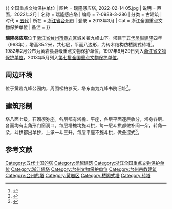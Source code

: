 {{ 全国重点文物保护单位
| 图片 = 瑞隆感应塔, 2022-02-14 05.jpg
| 说明 = 西面，2022年2月
| 名称 = 瑞隆感应塔
| 编号 = 7-0988-3-286
| 分类 = 古建筑
| 时代 = [[五代|五代]]
| 所在 = [[浙江省|浙江省]][[台州市|台州市]]
| 登录 = 2013年3月
| Cat = 浙江全国重点文物保护单位
| 备注 ={{maplink|frame=yes|plain=yes|type=point|frame-lat=28.64141|frame-long=121.27833|zoom=16|coord={{coord|28.64141|121.27833}}}}
}}

'''瑞隆感应塔'''位于[[浙江省|浙江省]][[台州市|台州市]][[黄岩区|黄岩区]]城关镇九峰山下。塔建于[[五代|五代]][[吴越|吴越]][[建隆|建隆]]四年（963年），塔高35.2米，共七层，平面八边形，为砖木结构仿楼阁式砖塔<ref>{{cite web |url=http://www.zjww.gov.cn/unit/2006-03-01/55954668.shtml |language= |title=瑞隆感应塔 |publisher=浙江省文物局 |date= |accessdate= |archive-url=https://web.archive.org/web/20160304204404/http://www.zjww.gov.cn/unit/2006-03-01/55954668.shtml |archive-date=2016-03-04 |dead-url=yes }}</ref>。1982年2月公布为黄岩县县级重点文物保护单位，1997年8月29日列入[[浙江省文物保护单位|浙江省文物保护单位]]，2013年5月列入[[第七批全国重点文物保护单位|第七批全国重点文物保护单位]]。

==周边环境==
位于黄岩九峰公园内，周围松柏参天，塔东南为九峰书院旧址<ref>{{cite book |author=中国人民政治协商会议浙江省台州市黄岩区委员会学习、文史委员会 |authorlink= |coauthors= |title=《黄岩文史资料 第18辑 文物专辑》 |year=1998年12月 |publisher= |location= |isbn= }}</ref>。

==建筑形制==
塔八面七级，石砌须弥座。各层都有塔檐、平座，各层平面逐层收分，塔身各层、各面均有圭角形门窗洞口。每层塔檐均施斗拱，每一层斗拱都做补间一朵，转角一朵，斗拱都出单抄，上承一斗三升。每层平座不施斗拱，做叠涩式<ref>{{cite book |author=张驭寰 |authorlink= |coauthors= |title=《中国古塔集萃  1》 |year=2010 |publisher=天津大学出版社 |location= |isbn= }}</ref>。

==参考文献==
{{reflist}}
{{DEFAULTSORT:R瑞}}
{{Commons category|Ruilong Ganying Pagoda}}

{{浙江全国重点文物保护单位}}
[[Category:五代十国的塔|Category:五代十国的塔]]
[[Category:吴越建筑|Category:吴越建筑]]
[[Category:浙江全国重点文物保护单位|Category:浙江全国重点文物保护单位]]
[[Category:浙江佛塔|Category:浙江佛塔]]
[[Category:台州文物保护单位|Category:台州文物保护单位]]
[[Category:台州宗教建筑|Category:台州宗教建筑]]
[[Category:台州的塔|Category:台州的塔]]
[[Category:黄岩区|Category:黄岩区]]
[[Category:楼阁式塔|Category:楼阁式塔]]
[[Category:砖塔|Category:砖塔]]